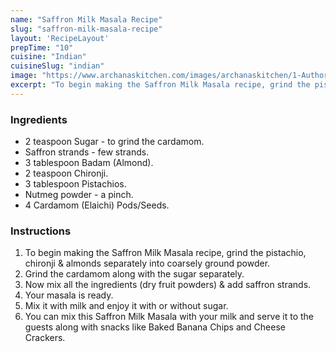 ---
name: "Saffron Milk Masala Recipe"
slug: "saffron-milk-masala-recipe"
layout: 'RecipeLayout'
prepTime: "10"
cuisine: "Indian"
cuisineSlug: "indian"
image: "https://www.archanaskitchen.com/images/archanaskitchen/1-Author/sonik/Saffron__Milk_masala_Recipe.jpg"
excerpt: "To begin making the Saffron Milk Masala recipe, grind the pistachio, chironji  almonds separately into coarsely ground powder"
---

### Ingredients

- 2 teaspoon Sugar - to grind the cardamom.
- Saffron strands - few strands.
- 3 tablespoon Badam (Almond).
- 2 teaspoon Chironji.
- 3 tablespoon Pistachios.
- Nutmeg powder - a pinch.
- 4 Cardamom (Elaichi) Pods/Seeds.

### Instructions

1. To begin making the Saffron Milk Masala recipe, grind the pistachio, chironji & almonds separately into coarsely ground powder.
1. Grind the cardamom along with the sugar separately.
1. Now mix all the ingredients (dry fruit powders) & add saffron strands.
1. Your masala is ready.
1. Mix it with milk and enjoy it with or without sugar.
1. You can mix this Saffron Milk Masala with your milk and serve it to the guests along with snacks like Baked Banana Chips and Cheese Crackers.
